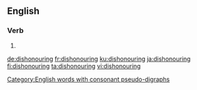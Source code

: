 ==English==

===Verb===
{{head|en|present participle}}

# {{present participle of|dishonour|lang=en|nocat=1}}

[[Category:English words with consonant pseudo-digraphs]]

[[de:dishonouring]]
[[fr:dishonouring]]
[[ku:dishonouring]]
[[ja:dishonouring]]
[[fi:dishonouring]]
[[ta:dishonouring]]
[[vi:dishonouring]]